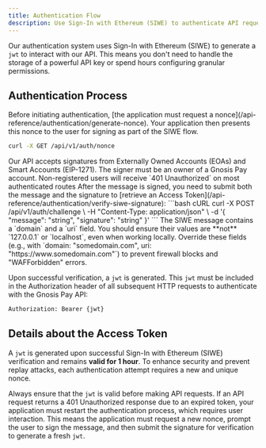 ```yaml
---
title: Authentication Flow
description: Use Sign-In with Ethereum (SIWE) to authenticate API requests.
---
```


Our authentication system uses Sign-In with Ethereum (SIWE) to generate a `jwt` to interact with our API.
This means you don't need to handle the storage of a powerful API key or spend hours configuring granular permissions.


## Authentication Process

<Steps titleSize="h3">
<Step title="Generate a Nonce to sign a SIWE Message">
Before initiating authentication, [the application must request a nonce](/api-reference/authentication/generate-nonce).
Your application then presents this nonce to the user for signing as part of the SIWE flow.

```bash cURL
curl -X GET /api/v1/auth/nonce
```
</Step>
<Step title="Sign the SIWE Message with your Wallet or Provider">
Our API accepts signatures from Externally Owned Accounts (EOAs) and Smart Accounts (EIP-1271).

<Warning>
The signer must be an owner of a Gnosis Pay account. 
Non-registered users will receive `401 Unauthorized` on most authenticated routes
</Warning>
</Step>
<Step title="Verify the Signature and get an Access Token">
After the message is signed, you need to submit both the message and the signature to [retrieve an Access Token](/api-reference/authentication/verify-siwe-signature):
```bash cURL
curl -X POST /api/v1/auth/challenge \
  -H "Content-Type: application/json" \
  -d '{
    "message": "string",
    "signature": "string"
  }'
```
</Step>
</Steps>

<Warning>
The SIWE message contains a `domain` and a `uri` field. You should ensure their values are **not** `127.0.0.1` or `localhost`, even when working locally. Override these fields (e.g., with `domain: "somedomain.com", uri: "https://www.somedomain.com"`) to prevent firewall blocks and "WAFForbidden" errors.
</Warning>

Upon successful verification, a `jwt` is generated.
This `jwt` must be included in the Authorization header of all subsequent HTTP requests to authenticate with the Gnosis Pay API: 

```bash
Authorization: Bearer {jwt}
```

## Details about the Access Token

A `jwt` is generated upon successful Sign-In with Ethereum (SIWE) verification and remains **valid for 1 hour**.
To enhance security and prevent replay attacks, each authentication attempt requires a new and unique nonce.

Always ensure that the `jwt` is valid before making API requests.
If an API request returns a 401 Unauthorized response due to an expired token,
your application must restart the authentication process, which requires user interaction.
This means the application must request a new nonce, prompt the user to sign the message,
and then submit the signature for verification to generate a fresh `jwt`.